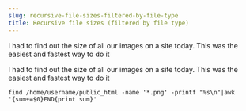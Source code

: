 ```yaml
---
slug: recursive-file-sizes-filtered-by-file-type
title: Recursive file sizes (filtered by file type)
---
```

<p>I had to find out the size of all our images on a site today. This was the easiest and fastest way to do it</p>


<!--truncate-->
I had to find out the size of all our images on a site today. This was the easiest and fastest way to do it  

```
find /home/username/public_html -name '*.png' -printf "%s\n"|awk '{sum+=$0}END{print sum}'
```
